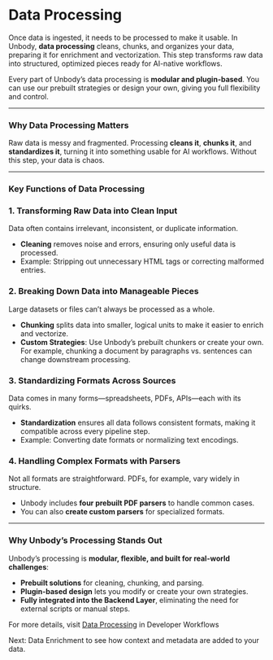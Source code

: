 # Data Processing

Once data is ingested, it needs to be processed to make it usable. In Unbody, **data processing** cleans, chunks, and organizes your data, preparing it for enrichment and vectorization. This step transforms raw data into structured, optimized pieces ready for AI-native workflows.

Every part of Unbody’s data processing is **modular and plugin-based**. You can use our prebuilt strategies or design your own, giving you full flexibility and control.

---

### Why Data Processing Matters

Raw data is messy and fragmented. Processing **cleans it**, **chunks it**, and **standardizes it**, turning it into something usable for AI workflows. Without this step, your data is chaos.

---

### Key Functions of Data Processing

### 1. **Transforming Raw Data into Clean Input**

Data often contains irrelevant, inconsistent, or duplicate information.

- **Cleaning** removes noise and errors, ensuring only useful data is processed.
- Example: Stripping out unnecessary HTML tags or correcting malformed entries.

### 2. **Breaking Down Data into Manageable Pieces**

Large datasets or files can’t always be processed as a whole.

- **Chunking** splits data into smaller, logical units to make it easier to enrich and vectorize.
- **Custom Strategies**: Use Unbody’s prebuilt chunkers or create your own. For example, chunking a document by paragraphs vs. sentences can change downstream processing.

### 3. **Standardizing Formats Across Sources**

Data comes in many forms—spreadsheets, PDFs, APIs—each with its quirks.

- **Standardization** ensures all data follows consistent formats, making it compatible across every pipeline step.
- Example: Converting date formats or normalizing text encodings.

### 4. **Handling Complex Formats with Parsers**

Not all formats are straightforward. PDFs, for example, vary widely in structure.

- Unbody includes **four prebuilt PDF parsers** to handle common cases.
- You can also **create custom parsers** for specialized formats.

---

### Why Unbody’s Processing Stands Out

Unbody’s processing is **modular, flexible, and built for real-world challenges**:

- **Prebuilt solutions** for cleaning, chunking, and parsing.
- **Plugin-based design** lets you modify or create your own strategies.
- **Fully integrated into the Backend Layer**, eliminating the need for external scripts or manual steps.

For more details, visit [Data Processing](https://www.notion.so/Data-processing-3745c593c3394d7cbbcbd3b97c380b41?pvs=21) in Developer Workflows

Next: Data Enrichment to see how context and metadata are added to your data.